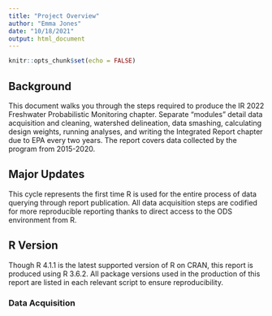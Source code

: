 ```yaml
---
title: "Project Overview"
author: "Emma Jones"
date: "10/18/2021"
output: html_document
---
```


```r
knitr::opts_chunk$set(echo = FALSE)
```

## Background

This document walks you through the steps required to produce the IR 2022 Freshwater Probabilistic Monitoring chapter. Separate "modules" detail data acquisition and cleaning, watershed delineation, data smashing, calculating design weights, running analyses, and writing the Integrated Report chapter due to EPA every two years. The report covers data collected by the program from 2015-2020. 

## Major Updates

This cycle represents the first time R is used for the entire process of data querying through report publication. All data acquisition steps are codified for more reproducible reporting thanks to direct access to the ODS environment from R.

## R Version

Though R 4.1.1 is the latest supported version of R on CRAN, this report is produced using R 3.6.2. All package versions used in the production of this report are listed in each relevant script to ensure reproducibility.


### Data Acquisition

